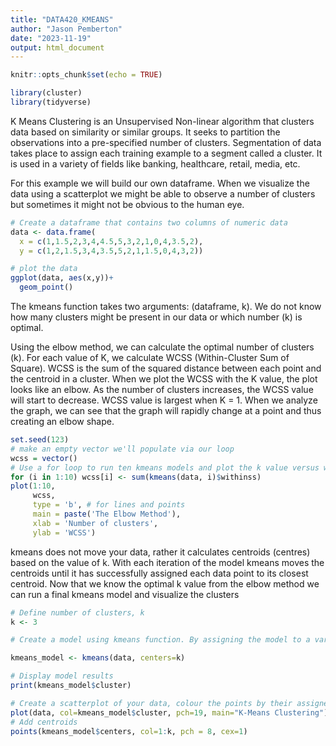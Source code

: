 ```yaml
---
title: "DATA420_KMEANS"
author: "Jason Pemberton"
date: "2023-11-19"
output: html_document
---
```


```r
knitr::opts_chunk$set(echo = TRUE)
```

```r
library(cluster)
library(tidyverse)
```

K Means Clustering is an Unsupervised Non-linear algorithm that clusters data based on similarity or similar groups. It seeks to partition the observations into a pre-specified number of clusters. Segmentation of data takes place to assign each training example to a segment called a cluster. It is used in a variety of fields like banking, healthcare, retail, media, etc.

For this example we will build our own dataframe. When we visualize the data using a scatterplot we might be able to observe a number of clusters but sometimes it might not be obvious to the human eye. 

```r
# Create a dataframe that contains two columns of numeric data
data <- data.frame(
  x = c(1,1.5,2,3,4,4.5,5,3,2,1,0,4,3.5,2),
  y = c(1,2,1.5,3,4,3.5,5,2,1,1.5,0,4,3,2))

# plot the data
ggplot(data, aes(x,y))+
  geom_point()
```

The kmeans function takes two arguments: (dataframe, k). We do not know how many clusters might be present in our data or which number (k) is optimal.

Using the elbow method, we can calculate the optimal number of clusters (k). For each value of K, we calculate WCSS (Within-Cluster Sum of Square). WCSS is the sum of the squared distance between each point and the centroid in a cluster. When we plot the WCSS with the K value, the plot looks like an elbow. As the number of clusters increases, the WCSS value will start to decrease. WCSS value is largest when K = 1. When we analyze the graph, we can see that the graph will rapidly change at a point and thus creating an elbow shape. 
```r
set.seed(123)
# make an empty vector we'll populate via our loop
wcss = vector()
# Use a for loop to run ten kmeans models and plot the k value versus wcss
for (i in 1:10) wcss[i] <- sum(kmeans(data, i)$withinss)
plot(1:10,
     wcss,
     type = 'b', # for lines and points
     main = paste('The Elbow Method'),
     xlab = 'Number of clusters',
     ylab = 'WCSS')
```

kmeans does not move your data, rather it calculates centroids (centres) based on the value of k. With each iteration of the model kmeans moves the centroids until it has successfully assigned each data point to its closest centroid. Now that we know the optimal k value from the elbow method we can run a final kmeans model and visualize the clusters

```r

# Define number of clusters, k
k <- 3

# Create a model using kmeans function. By assigning the model to a variable we can call on the model parameters later on using model_name$

kmeans_model <- kmeans(data, centers=k)

# Display model results
print(kmeans_model$cluster)

# Create a scatterplot of your data, colour the points by their assigned cluster from the kmeans model
plot(data, col=kmeans_model$cluster, pch=19, main="K-Means Clustering")
# Add centroids
points(kmeans_model$centers, col=1:k, pch = 8, cex=1)
```


